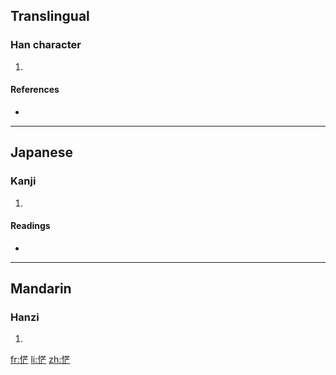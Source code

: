 ==Translingual==

===Han character===
{{Han char|rn=61|rad=心|as=07|sn=10|four=|canj=心廿卜女 (PTYV)}}

# {{defn|Han|sort=心07}}

====References====
* {{Han ref|kx=0386.170|dkj=10620|dj=0718.170|hdz=42294.040|uh=607E|ud=24702}}

----

==Japanese==

===Kanji===
{{ja-kanji|grade=|rs=心07}}

# {{defn|Japanese|sort=心07}}

====Readings====
* {{ja-readings|on=[[ぼう]] (bō), [[もう]] (mō)|kun=[[おそれる]] (osoreru), [[うれえるさま]] (ureerusama)}}

----

==Mandarin==

===Hanzi===
{{cmn-hanzi|pin=[[máng]] ([[mang2]])|wg=mang<sup>2</sup>}}

# {{defn|Mandarin|sort=心07}}

[[fr:恾]]
[[li:恾]]
[[zh:恾]]